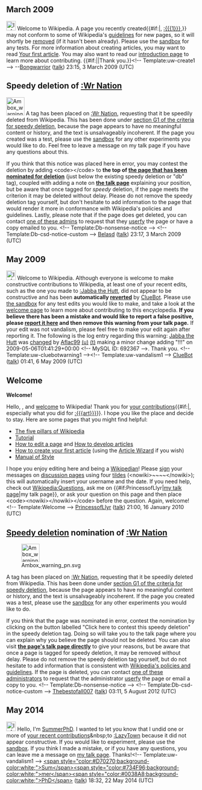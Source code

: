 <article id="21796009" title=User talk:Aflac99>
	<talkpage id="21796009" title="User talk:Aflac99">


== March 2009 ==
[[Image:Information.svg|25px]] Welcome to Wikipedia. A page you recently created{{#if:|, [[:{{{1}}}]],}} may not conform to some of Wikipedia's [[Wikipedia:List of policies|guidelines]] for new pages, so it will shortly be [[Wikipedia:Deletion policy|removed]] (if it hasn't been already). Please use the [[Wikipedia:Sandbox|sandbox]] for any tests. For more information about creating articles, you may want to read [[Wikipedia:Your first article|Your first article]]. You may also want to read our [[Wikipedia:Introduction|introduction page]] to learn more about contributing. {{#if:|{{{2}}}|Thank you.}}&lt;!-- Template:uw-create1 --&gt; --[[User:Bongwarrior|Bongwarrior]] ([[User talk:Bongwarrior|talk]]) 23:15, 3 March 2009 (UTC)

==Speedy deletion of [[:Wr Nation]]==
[[Image:Ambox warning_pn.svg|48px|left]] A tag has been placed on [[:Wr Nation]], requesting that it be speedily deleted from Wikipedia. This has been done under [[WP:CSD#G1|section G1 of the criteria for speedy deletion]], because the page appears to have no meaningful content or history, and the text is unsalvageably incoherent. If the page you created was a test, please use the [[Wikipedia:Sandbox|sandbox]] for any other experiments you would like to do. Feel free to leave a message on my talk page if you have any questions about this. 

If you think that this notice was placed here in error, you may contest the deletion by adding &lt;code&gt;{{tl|hangon}}&lt;/code&gt; to '''the top of [[:Wr Nation|the page that has been nominated for deletion]]''' (just below the existing speedy deletion or &quot;db&quot; tag), coupled with adding a note on '''[[ Talk:Wr Nation|the talk page]]''' explaining your position, but be aware that once tagged for ''speedy'' deletion, if the page meets the criterion it may be deleted without delay. Please do not remove the speedy deletion tag yourself, but don't hesitate to add information to the page that would render it more in conformance with Wikipedia's policies and guidelines. Lastly, please note that if the page does get deleted, you can contact [[:Category:Wikipedia administrators who will provide copies of deleted articles|one of these admins]] to request that they  [[Wikipedia:Userfication#Userfication_of_deleted_content|userfy]] the page or have a copy emailed to you. &lt;!-- Template:Db-nonsense-notice --&gt; &lt;!-- Template:Db-csd-notice-custom --&gt; [[User:Belasd|Belasd]] ([[User talk:Belasd|talk]]) 23:17, 3 March 2009 (UTC)

== May 2009 ==
[[Image:Information.svg|left|25px]] Welcome to Wikipedia. Although everyone is welcome to make constructive contributions to Wikipedia, at least one of your recent edits, such as the one you made to [[:Jabba the Hutt]], did not appear to be constructive and has been '''automatically [[Help:Reverting|reverted]]''' by [[User:ClueBot|ClueBot]].  Please use [[Wikipedia:Sandbox|the sandbox]] for any test edits you would like to make, and take a look at the [[Wikipedia:Introduction|welcome page]] to learn more about contributing to this encyclopedia.  '''If you believe there has been a mistake and would like to report a false positive, please [[User:ClueBot/FalsePositives|report it here]] and then remove this warning from your talk page.'''  If your edit was not vandalism, please feel free to make your edit again after reporting it. The following is the log entry regarding this warning: [[Jabba the Hutt]] was [http://en.wikipedia.org/w/index.php?title=Jabba+the+Hutt&amp;diff=288181632&amp;oldid=288109172 changed] by [[Special:Contributions/Aflac99|Aflac99]] [[User:Aflac99|(u)]] [[User talk:Aflac99|(t)]] making a minor change adding &quot;!!!&quot; on 2009-05-06T01:41:29+00:00 &lt;!-- MySQL ID: 692367 --&gt;. Thank you. &lt;!-- Template:uw-cluebotwarning1 --&gt;&lt;!-- Template:uw-vandalism1 --&gt; [[User:ClueBot|ClueBot]] ([[User talk:ClueBot|talk]]) 01:41, 6 May 2009 (UTC)

== Welcome ==
'''Welcome!'''

Hello, {{BASEPAGENAME}}, and [[Wikipedia:Introduction|welcome]] to Wikipedia! Thank you for [[Special:Contributions/{{BASEPAGENAME}}|your contributions]]{{#if:|, especially what you did for [[:{{{art}}}]]}}. I hope you like the place and decide to stay. Here are some pages that you might find helpful:
*[[Wikipedia:Five pillars|The five pillars of Wikipedia]]
*[[Wikipedia:Tutorial|Tutorial]]
*[[Wikipedia:How to edit a page|How to edit a page]] and [[Wikipedia:Article development|How to develop articles]]
*[[Wikipedia:Your first article|How to create your first article]] (using the [[Wikipedia:Article wizard2.0|Article Wizard]] if you wish)
*[[Wikipedia:Manual of Style|Manual of Style]]
I hope you enjoy editing here and being a [[Wikipedia:Wikipedians|Wikipedian]]! Please [[Wikipedia:Signatures|sign]] your messages on [[Wikipedia:talk page|discussion page]]s using four [[tilde]]s (&lt;nowiki&gt;~~~~&lt;/nowiki&gt;); this will automatically insert your username and the date. If you need help, check out [[Wikipedia:Questions]], ask me on {{#if:PrincessofLlyr|[[user talk:PrincessofLlyr|my talk page]]|my talk page}}, or ask your question on this page and then place &lt;code&gt;&lt;nowiki&gt;{{helpme}}&lt;/nowiki&gt;&lt;/code&gt; before the question. Again, welcome! &lt;!-- Template:Welcome --&gt; 
[[User:PrincessofLlyr|PrincessofLlyr]] ([[User talk:PrincessofLlyr|talk]]) 21:00, 16 January 2010 (UTC)

==[[Wikipedia:Criteria for speedy deletion|Speedy deletion]] nomination of [[:Wr Nation]]==
[[Image:Ambox warning pn.svg|48px|left|alt=|link=]]

A tag has been placed on [[:Wr Nation]], requesting that it be speedily deleted from Wikipedia. This has been done under [[WP:CSD#G1|section G1 of the criteria for speedy deletion]], because the page appears to have no meaningful content or history, and the text is unsalvageably incoherent. If the page you created was a test, please use the [[Wikipedia:Sandbox|sandbox]] for any other experiments you would like to do. 

If you think that the page was nominated in error, contest the nomination by clicking on the button labelled &quot;Click here to contest this speedy deletion&quot; in the speedy deletion tag. Doing so will take you to the talk page where you can explain why you believe the page should not be deleted. You can also visit '''[[Talk:Wr Nation|the page's talk page directly]]''' to give your reasons, but be aware that once a page is tagged for speedy deletion, it may be removed without delay. Please do not remove the speedy deletion tag yourself, but do not hesitate to add information that is consistent with [[Wikipedia:List of policies|Wikipedia's policies and guidelines]]. If the page is deleted, you can contact [[:Category:Wikipedia administrators who will provide copies of deleted articles|one of these administrators]] to request that the administrator [[Wikipedia:Userfication#Userfication of deleted content|userfy]] the page or email a copy to you. &lt;!-- Template:Db-nonsense-notice --&gt; &lt;!-- Template:Db-csd-notice-custom --&gt; [[User:Thebestofall007|Thebestofall007]] ([[User talk:Thebestofall007|talk]]) 03:11, 5 August 2012 (UTC)

== May 2014 ==
[[File:Information.svg|25px|alt=Information icon]] Hello, I'm [[User:SummerPhD|SummerPhD]]. I wanted to let you know that I undid one or more of [[Special:Contributions/Aflac99|your recent contributions]]&amp;nbsp;to [[:LazyTown]] because it did not appear constructive. If you would like to experiment, please use the [[WP:sandbox|sandbox]]. If you think I made a mistake, or if you have any questions, you can leave me a message on [[User_talk:SummerPhD|my talk page]]. Thanks!&lt;!-- Template:uw-vandalism1 --&gt; [[User:SummerPhD|&lt;span style=&quot;color:#D70270;background-color:white;&quot;&gt;Sum&lt;/span&gt;&lt;span style=&quot;color:#734F96;background-color:white;&quot;&gt;mer&lt;/span&gt;&lt;span style=&quot;color:#0038A8;background-color:white;&quot;&gt;PhD&lt;/span&gt;]] ([[User talk:SummerPhD|talk]]) 18:32, 22 May 2014 (UTC)
	</talkpage>
</article>